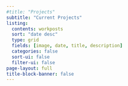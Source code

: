 ```yaml
---
#title: "Projects"
subtitle: "Current Projects"
listing:
  contents: workposts
  sort: "date desc"
  type: grid
  fields: [image, date, title, description]
  categories: false
  sort-ui: false
  filter-ui: false
page-layout: full 
title-block-banner: false
---
```

